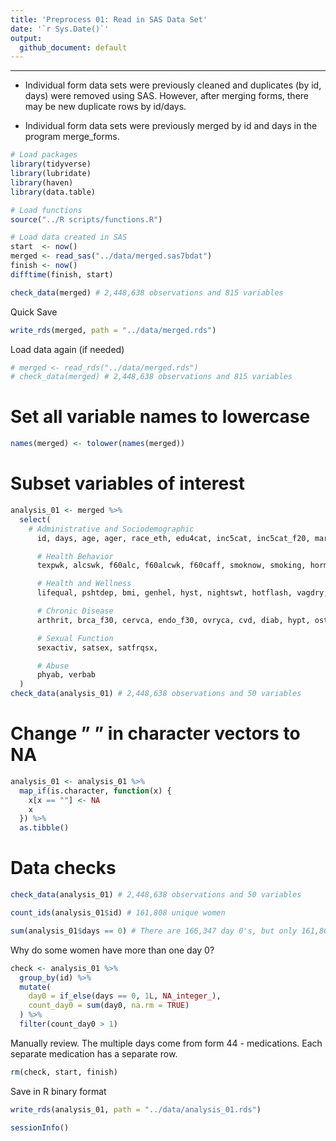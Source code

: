 ```yaml
---
title: 'Preprocess 01: Read in SAS Data Set'
date: '`r Sys.Date()`'
output:
  github_document: default
---
```


---

* Individual form data sets were previously cleaned and duplicates (by id, days) were removed using SAS. However, after merging forms, there may be new duplicate rows by id/days.

* Individual form data sets were previously merged by id and days in the program merge_forms.

```r
# Load packages
library(tidyverse)
library(lubridate)
library(haven)
library(data.table)

# Load functions
source("../R scripts/functions.R")
```

```r
# Load data created in SAS
start  <- now()
merged <- read_sas("../data/merged.sas7bdat")
finish <- now()
difftime(finish, start)
```

```r
check_data(merged) # 2,448,638 observations and 815 variables
```

Quick Save

```r
write_rds(merged, path = "../data/merged.rds")
```

Load data again (if needed)

```r
# merged <- read_rds("../data/merged.rds")
# check_data(merged) # 2,448,638 observations and 815 variables
```

# Set all variable names to lowercase

```r
names(merged) <- tolower(names(merged))
```

# Subset variables of interest

```r
analysis_01 <- merged %>% 
  select(
    # Administrative and Sociodemographic
	  id, days, age, ager, race_eth, edu4cat, inc5cat, inc5cat_f20, marital, married, sex, ctos, parity,

	  # Health Behavior
	  texpwk, alcswk, f60alc, f60alcwk, f60caff, smoknow, smoking, horm, hormnw, tccode, livalor, livaln,

	  # Health and Wellness
	  lifequal, pshtdep, bmi, genhel, hyst, nightswt, hotflash, vagdry, incont, atrophy,

	  # Chronic Disease
	  arthrit, brca_f30, cervca, endo_f30, ovryca, cvd, diab, hypt, osteopor, pad,

	  # Sexual Function
	  sexactiv, satsex, satfrqsx,

	  # Abuse
	  phyab, verbab
  )
check_data(analysis_01) # 2,448,638 observations and 50 variables
```


# Change " " in character vectors to NA

```r
analysis_01 <- analysis_01 %>% 
  map_if(is.character, function(x) {
    x[x == ""] <- NA
    x
  }) %>% 
  as.tibble()
```

# Data checks

```r
check_data(analysis_01) # 2,448,638 observations and 50 variables
```

```r
count_ids(analysis_01$id) # 161,808 unique women
```

```r
sum(analysis_01$days == 0) # There are 166,347 day 0's, but only 161,808 women.
```

Why do some women have more than one day 0?

```r
check <- analysis_01 %>%
  group_by(id) %>%
  mutate(
    day0 = if_else(days == 0, 1L, NA_integer_),
    count_day0 = sum(day0, na.rm = TRUE)
  ) %>%
  filter(count_day0 > 1)
```

Manually review. The multiple days come from form 44 - medications. Each separate medication has a separate row.

```r
rm(check, start, finish)
```

Save in R binary format

```r
write_rds(analysis_01, path = "../data/analysis_01.rds")
```

```r
sessionInfo()
```
